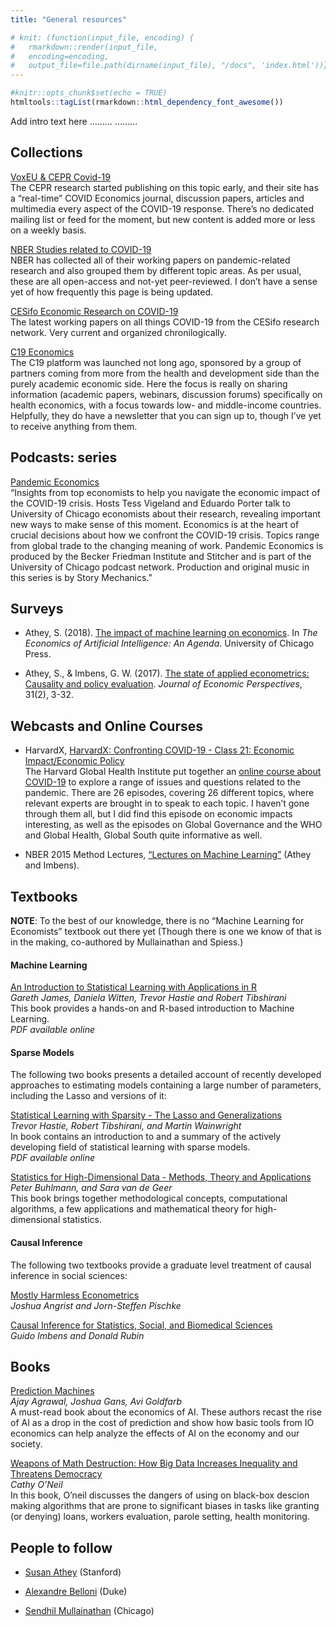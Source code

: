 ```yaml
---
title: "General resources"

# knit: (function(input_file, encoding) {
#   rmarkdown::render(input_file,
#   encoding=encoding,
#   output_file=file.path(dirname(input_file), "/docs", 'index.html'))})
---
```

```r
#knitr::opts_chunk$set(echo = TRUE)
htmltools::tagList(rmarkdown::html_dependency_font_awesome())
```

Add intro text here
.........
.........

## Collections

[VoxEU & CEPR Covid-19](https://voxeu.org/pages/covid-19-page)    
The CEPR research started publishing on this topic early, and their site has a "real-time" COVID Economics journal, discussion papers, articles and multimedia every aspect of the COVID-19 response. There's no dedicated mailing list or feed for the moment, but new content is added more or less on a weekly basis.

[NBER Studies related to COVID-19](https://www.nber.org/nber-studies-related-covid-19-pandemic-topic-area)  
NBER has collected all of their working papers on pandemic-related research and also grouped them by different topic areas. As per usual, these are all open-access and not-yet peer-reviewed. I don't have a sense yet of how frequently this page is being updated. 

[CESifo Economic Research on COVID-19](https://www.cesifo.org/en/economic-research-on-covid-19)  
The latest working papers on all things COVID-19 from the CESifo research network. Very current and organized chronilogically.
  
[C19 Economics](https://c19economics.org/)  
The C19 platform was launched not long ago, sponsored by a group of partners coming from more from the health and development side than the purely academic economic side. Here the focus is really on sharing information (academic papers, webinars, discussion forums) specifically on health economics, with a focus towards low- and middle-income countries. Helpfully, they do have a newsletter that you can sign up to, though I've yet to receive anything from them. 

## Podcasts: series

[Pandemic Economics](https://bfi.uchicago.edu/podcast/pandemic-economics/)    
"Insights from top economists to help you navigate the economic impact of the COVID-19 crisis. Hosts Tess Vigeland and Eduardo Porter talk to University of Chicago economists about their research, revealing important new ways to make sense of this moment. Economics is at the heart of crucial decisions about how we confront the COVID-19 crisis. Topics range from global trade to the changing meaning of work. Pandemic Economics is produced by the Becker Friedman Institute and Stitcher and is part of the University of Chicago podcast network. Production and original music in this series is by Story Mechanics."  

## Surveys

* Athey, S. (2018). [The impact of machine learning on economics](https://www.nber.org/chapters/c14009.pdf). In _The Economics of Artificial Intelligence: An Agenda_. University of Chicago Press.  

* Athey, S., & Imbens, G. W. (2017). [The state of applied econometrics: Causality and policy evaluation](https://www.aeaweb.org/articles?id=10.1257/jep.31.2.3). _Journal of Economic Perspectives_, 31(2), 3-32.  


## Webcasts and Online Courses

* HarvardX, [HarvardX: Confronting COVID-19 - Class 21: Economic Impact/Economic Policy](https://www.youtube.com/watch?v=FrvMOJgFN4k&list=PLDSYr_mbXj9VtUDUNPmMO6VnkagS_YnbP&index=21)  
The Harvard Global Health Institute put together an [online course about COVID-19](https://www.youtube.com/playlist?list=PLDSYr_mbXj9VtUDUNPmMO6VnkagS_YnbP) to explore a range of issues and questions related to the pandemic. There are 26 episodes, covering 26 different topics, where relevant experts are brought in to speak to each topic. I haven't gone through them all, but I did find this episode on economic impacts interesting, as well as the episodes on Global Governance and the WHO and Global Health, Global South quite informative as well.
  
* NBER 2015 Method Lectures, ["Lectures on Machine Learning"](https://www.nber.org/econometrics_minicourse_2015/) (Athey and Imbens).  

## Textbooks

__NOTE__: To the best of our knowledge, there is no "Machine Learning for Economists" textbook out there yet (Though there is one we know of that is in the making, co-authored by Mullainathan and Spiess.)

#### __Machine Learning__

[An Introduction to Statistical Learning with Applications in R](http://www-bcf.usc.edu/~gareth/ISL) <br>
*Gareth James, Daniela Witten, Trevor Hastie and Robert Tibshirani* <br>
This book provides a hands-on and R-based introduction to Machine Learning. <br/>
_PDF available online_

#### __Sparse Models__

The following two books presents a detailed account of recently developed approaches to estimating models containing a large number of parameters, including the Lasso and versions of it: 

[Statistical Learning with Sparsity - The Lasso and Generalizations](https://web.stanford.edu/~hastie/StatLearnSparsity/)  
*Trevor Hastie, Robert Tibshirani, and Martin Wainwright*  
In book contains an introduction to and a summary of the actively developing field of statistical learning with sparse models.  
_PDF available online_

[Statistics for High-Dimensional Data - Methods, Theory and Applications](https://www.springer.com/gp/book/9783642201912)   
*Peter Buhlmann, and Sara van de Geer*  
This book brings together methodological concepts, computational algorithms, a
few applications and mathematical theory for high-dimensional statistics.  


#### __Causal Inference__

The following two textbooks provide a graduate level treatment of causal inference in social sciences:

[Mostly Harmless Econometrics](http://www.mostlyharmlesseconometrics.com/) <br/>
*Joshua Angrist and Jorn-Steffen Pischke*

[Causal Inference for Statistics, Social, and Biomedical Sciences](https://doi.org/10.1017/CBO9781139025751) <br/>
*Guido Imbens and Donald Rubin*


## Books

[Prediction Machines](https://www.amazon.com/Prediction-Machines-Economics-Artificial-Intelligence/dp/1633695670)  
_Ajay Agrawal, Joshua Gans, Avi Goldfarb_  
A must-read book about the economics of AI. These authors recast the rise of AI as a drop in the cost of prediction and show how basic tools from IO economics can help analyze the effects of AI on the economy and our society. 


[Weapons of Math Destruction: How Big Data Increases Inequality and Threatens Democracy](https://www.amazon.com/Weapons-Math-Destruction-Increases-Inequality/dp/0553418815)  
_Cathy O'Neil_  
In this book, O'neil discusses the dangers of using on black-box descion making algorithms that are prone to significant biases in tasks like granting (or denying) loans, workers evaluation, parole setting, health monitoring.    


## People to follow

* [Susan Athey](https://www.gsb.stanford.edu/faculty-research/faculty/susan-athey) (Stanford) [<i class="fa fa-twitter"></i> ](https://twitter.com/susan_athey)  

* [Alexandre Belloni](https://faculty.fuqua.duke.edu/~abn5/belloni-index.html) (Duke)  

* [Sendhil Mullainathan](https://www.chicagobooth.edu/faculty/directory/m/sendhil-mullainathan)   (Chicago) [<i class="fa fa-twitter"></i> ](https://twitter.com/m_sendhil)  


